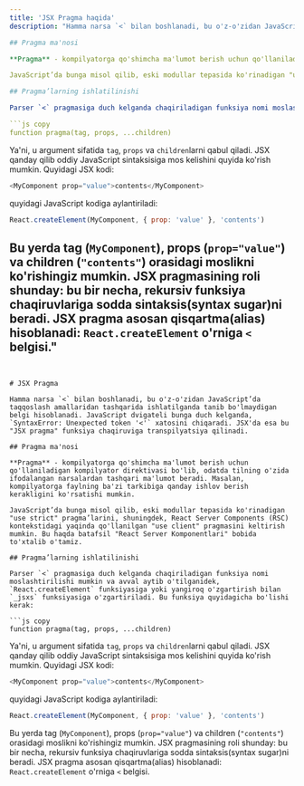 ```yaml
---
title: 'JSX Pragma haqida'
description: "Hamma narsa `<` bilan boshlanadi, bu o'z-o'zidan JavaScript’da taqqoslash amallaridan tashqarida ishlatilganda tanib bo'lmaydigan belgi hisoblanadi. JavaScript dvigateli bunga duch kelganda, `SyntaxError: Unexpected token '<'` xatosini chiqaradi. JSX'da esa bu "JSX pragma" funksiya chaqiruviga transpilyatsiya qilinadi.

## Pragma ma'nosi

**Pragma** - kompilyatorga qo'shimcha ma'lumot berish uchun qo'llaniladigan kompilyator direktivasi bo'lib, odatda tilning o'zida ifodalangan narsalardan tashqari ma'lumot beradi. Masalan, kompilyatorga faylning ba'zi tarkibiga qanday ishlov berish kerakligini ko'rsatishi mumkin.

JavaScript’da bunga misol qilib, eski modullar tepasida ko'rinadigan "use strict" pragma’larini, shuningdek, React Server Components (RSC) kontekstidagi yaqinda qo'llanilgan "use client" pragmasini keltirish mumkin. Bu haqda batafsil "React Server Komponentlari" bobida to'xtalib o'tamiz.

## Pragma’larning ishlatilinishi

Parser `<` pragmasiga duch kelganda chaqiriladigan funksiya nomi moslashtirilishi mumkin va avval aytib o'tilganidek, `React.createElement` funksiyasiga yoki yangiroq o'zgartirish bilan `_jsxs` funksiyasiga o'zgartiriladi. Bu funksiya quyidagicha bo'lishi kerak:

```js copy
function pragma(tag, props, ...children)
```

Ya'ni, u argument sifatida `tag`, `props` va `children`larni qabul qiladi. JSX qanday qilib oddiy JavaScript sintaksisiga mos kelishini quyida ko'rish mumkin. Quyidagi JSX kodi:

```js copy
<MyComponent prop="value">contents</MyComponent>
```

quyidagi JavaScript kodiga aylantiriladi:

```js copy
React.createElement(MyComponent, { prop: 'value' }, 'contents')
```

Bu yerda tag (`MyComponent`), props (`prop="value"`) va children (`"contents"`) orasidagi moslikni ko'rishingiz mumkin. JSX pragmasining roli shunday: bu bir necha, rekursiv funksiya chaqiruvlariga sodda sintaksis(syntax sugar)ni beradi. JSX pragma asosan qisqartma(alias) hisoblanadi: `React.createElement` o'rniga `<` belgisi."
---
```


# JSX Pragma

Hamma narsa `<` bilan boshlanadi, bu o'z-o'zidan JavaScript’da taqqoslash amallaridan tashqarida ishlatilganda tanib bo'lmaydigan belgi hisoblanadi. JavaScript dvigateli bunga duch kelganda, `SyntaxError: Unexpected token '<'` xatosini chiqaradi. JSX'da esa bu "JSX pragma" funksiya chaqiruviga transpilyatsiya qilinadi.

## Pragma ma'nosi

**Pragma** - kompilyatorga qo'shimcha ma'lumot berish uchun qo'llaniladigan kompilyator direktivasi bo'lib, odatda tilning o'zida ifodalangan narsalardan tashqari ma'lumot beradi. Masalan, kompilyatorga faylning ba'zi tarkibiga qanday ishlov berish kerakligini ko'rsatishi mumkin.

JavaScript’da bunga misol qilib, eski modullar tepasida ko'rinadigan "use strict" pragma’larini, shuningdek, React Server Components (RSC) kontekstidagi yaqinda qo'llanilgan "use client" pragmasini keltirish mumkin. Bu haqda batafsil "React Server Komponentlari" bobida to'xtalib o'tamiz.

## Pragma’larning ishlatilinishi

Parser `<` pragmasiga duch kelganda chaqiriladigan funksiya nomi moslashtirilishi mumkin va avval aytib o'tilganidek, `React.createElement` funksiyasiga yoki yangiroq o'zgartirish bilan `_jsxs` funksiyasiga o'zgartiriladi. Bu funksiya quyidagicha bo'lishi kerak:

```js copy
function pragma(tag, props, ...children)
```

Ya'ni, u argument sifatida `tag`, `props` va `children`larni qabul qiladi. JSX qanday qilib oddiy JavaScript sintaksisiga mos kelishini quyida ko'rish mumkin. Quyidagi JSX kodi:

```js copy
<MyComponent prop="value">contents</MyComponent>
```

quyidagi JavaScript kodiga aylantiriladi:

```js copy
React.createElement(MyComponent, { prop: 'value' }, 'contents')
```

Bu yerda tag (`MyComponent`), props (`prop="value"`) va children (`"contents"`) orasidagi moslikni ko'rishingiz mumkin. JSX pragmasining roli shunday: bu bir necha, rekursiv funksiya chaqiruvlariga sodda sintaksis(syntax sugar)ni beradi. JSX pragma asosan qisqartma(alias) hisoblanadi: `React.createElement` o'rniga `<` belgisi.
